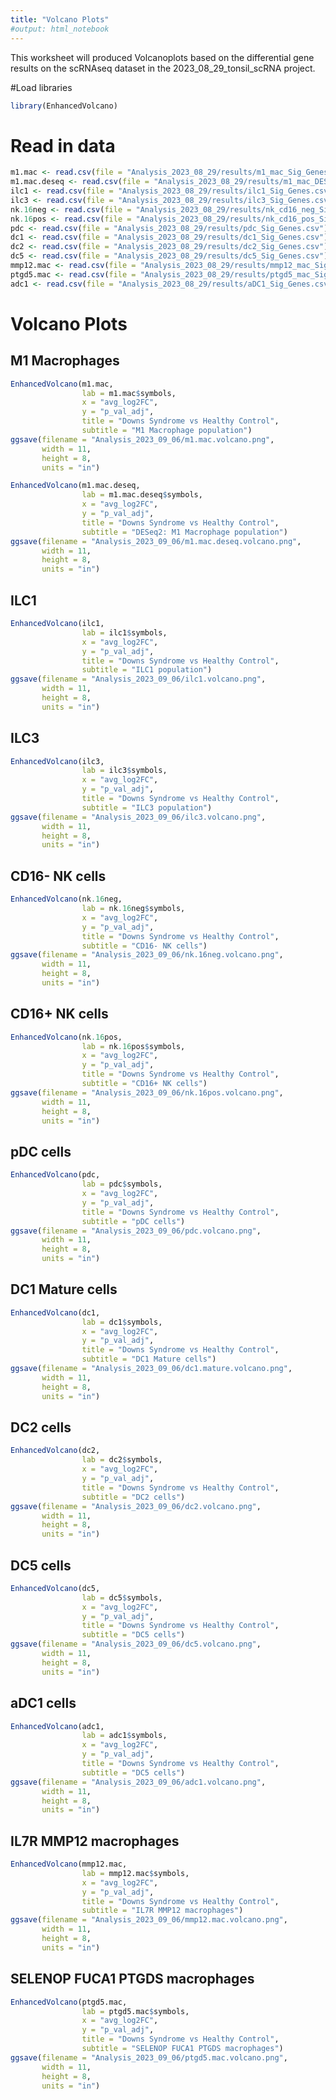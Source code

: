 ---
title: "Volcano Plots"
#output: html_notebook
---

This worksheet will produced Volcanoplots based on the differential gene results on the scRNAseq dataset in the 2023_08_29_tonsil_scRNA project.

#Load libraries

```{r}
library(EnhancedVolcano)
```

# Read in data

```{r}
m1.mac <- read.csv(file = "Analysis_2023_08_29/results/m1_mac_Sig_Genes.csv")
m1.mac.deseq <- read.csv(file = "Analysis_2023_08_29/results/m1_mac_DESeq2_Genes.csv")
ilc1 <- read.csv(file = "Analysis_2023_08_29/results/ilc1_Sig_Genes.csv")
ilc3 <- read.csv(file = "Analysis_2023_08_29/results/ilc3_Sig_Genes.csv")
nk.16neg <- read.csv(file = "Analysis_2023_08_29/results/nk_cd16_neg_Sig_Genes.csv")
nk.16pos <- read.csv(file = "Analysis_2023_08_29/results/nk_cd16_pos_Sig_Genes.csv")
pdc <- read.csv(file = "Analysis_2023_08_29/results/pdc_Sig_Genes.csv")
dc1 <- read.csv(file = "Analysis_2023_08_29/results/dc1_Sig_Genes.csv")
dc2 <- read.csv(file = "Analysis_2023_08_29/results/dc2_Sig_Genes.csv")
dc5 <- read.csv(file = "Analysis_2023_08_29/results/dc5_Sig_Genes.csv")
mmp12.mac <- read.csv(file = "Analysis_2023_08_29/results/mmp12_mac_Sig_Genes.csv")
ptgd5.mac <- read.csv(file = "Analysis_2023_08_29/results/ptgd5_mac_Sig_Genes.csv")
adc1 <- read.csv(file = "Analysis_2023_08_29/results/aDC1_Sig_Genes.csv")
```


# Volcano Plots

## M1 Macrophages

```{r}
EnhancedVolcano(m1.mac,
                lab = m1.mac$symbols,
                x = "avg_log2FC",
                y = "p_val_adj",
                title = "Downs Syndrome vs Healthy Control",
                subtitle = "M1 Macrophage population")
ggsave(filename = "Analysis_2023_09_06/m1.mac.volcano.png",
       width = 11,
       height = 8,
       units = "in")
```

```{r}
EnhancedVolcano(m1.mac.deseq,
                lab = m1.mac.deseq$symbols,
                x = "avg_log2FC",
                y = "p_val_adj",
                title = "Downs Syndrome vs Healthy Control",
                subtitle = "DESeq2: M1 Macrophage population")
ggsave(filename = "Analysis_2023_09_06/m1.mac.deseq.volcano.png",
       width = 11,
       height = 8,
       units = "in")
```

## ILC1

```{r}
EnhancedVolcano(ilc1,
                lab = ilc1$symbols,
                x = "avg_log2FC",
                y = "p_val_adj",
                title = "Downs Syndrome vs Healthy Control",
                subtitle = "ILC1 population")
ggsave(filename = "Analysis_2023_09_06/ilc1.volcano.png",
       width = 11,
       height = 8,
       units = "in")
```

## ILC3

```{r}
EnhancedVolcano(ilc3,
                lab = ilc3$symbols,
                x = "avg_log2FC",
                y = "p_val_adj",
                title = "Downs Syndrome vs Healthy Control",
                subtitle = "ILC3 population")
ggsave(filename = "Analysis_2023_09_06/ilc3.volcano.png",
       width = 11,
       height = 8,
       units = "in")
```

## CD16- NK cells

```{r}
EnhancedVolcano(nk.16neg,
                lab = nk.16neg$symbols,
                x = "avg_log2FC",
                y = "p_val_adj",
                title = "Downs Syndrome vs Healthy Control",
                subtitle = "CD16- NK cells")
ggsave(filename = "Analysis_2023_09_06/nk.16neg.volcano.png",
       width = 11,
       height = 8,
       units = "in")
```

## CD16+ NK cells

```{r}
EnhancedVolcano(nk.16pos,
                lab = nk.16pos$symbols,
                x = "avg_log2FC",
                y = "p_val_adj",
                title = "Downs Syndrome vs Healthy Control",
                subtitle = "CD16+ NK cells")
ggsave(filename = "Analysis_2023_09_06/nk.16pos.volcano.png",
       width = 11,
       height = 8,
       units = "in")
```

## pDC cells

```{r}
EnhancedVolcano(pdc,
                lab = pdc$symbols,
                x = "avg_log2FC",
                y = "p_val_adj",
                title = "Downs Syndrome vs Healthy Control",
                subtitle = "pDC cells")
ggsave(filename = "Analysis_2023_09_06/pdc.volcano.png",
       width = 11,
       height = 8,
       units = "in")
```

## DC1 Mature cells

```{r}
EnhancedVolcano(dc1,
                lab = dc1$symbols,
                x = "avg_log2FC",
                y = "p_val_adj",
                title = "Downs Syndrome vs Healthy Control",
                subtitle = "DC1 Mature cells")
ggsave(filename = "Analysis_2023_09_06/dc1.mature.volcano.png",
       width = 11,
       height = 8,
       units = "in")
```

## DC2 cells

```{r}
EnhancedVolcano(dc2,
                lab = dc2$symbols,
                x = "avg_log2FC",
                y = "p_val_adj",
                title = "Downs Syndrome vs Healthy Control",
                subtitle = "DC2 cells")
ggsave(filename = "Analysis_2023_09_06/dc2.volcano.png",
       width = 11,
       height = 8,
       units = "in")
```

## DC5 cells

```{r}
EnhancedVolcano(dc5,
                lab = dc5$symbols,
                x = "avg_log2FC",
                y = "p_val_adj",
                title = "Downs Syndrome vs Healthy Control",
                subtitle = "DC5 cells")
ggsave(filename = "Analysis_2023_09_06/dc5.volcano.png",
       width = 11,
       height = 8,
       units = "in")
```

## aDC1 cells

```{r}
EnhancedVolcano(adc1,
                lab = adc1$symbols,
                x = "avg_log2FC",
                y = "p_val_adj",
                title = "Downs Syndrome vs Healthy Control",
                subtitle = "DC5 cells")
ggsave(filename = "Analysis_2023_09_06/adc1.volcano.png",
       width = 11,
       height = 8,
       units = "in")
```

## IL7R MMP12 macrophages

```{r}
EnhancedVolcano(mmp12.mac,
                lab = mmp12.mac$symbols,
                x = "avg_log2FC",
                y = "p_val_adj",
                title = "Downs Syndrome vs Healthy Control",
                subtitle = "IL7R MMP12 macrophages")
ggsave(filename = "Analysis_2023_09_06/mmp12.mac.volcano.png",
       width = 11,
       height = 8,
       units = "in")
```

## SELENOP FUCA1 PTGDS macrophages

```{r}
EnhancedVolcano(ptgd5.mac,
                lab = ptgd5.mac$symbols,
                x = "avg_log2FC",
                y = "p_val_adj",
                title = "Downs Syndrome vs Healthy Control",
                subtitle = "SELENOP FUCA1 PTGDS macrophages")
ggsave(filename = "Analysis_2023_09_06/ptgd5.mac.volcano.png",
       width = 11,
       height = 8,
       units = "in")
```



























